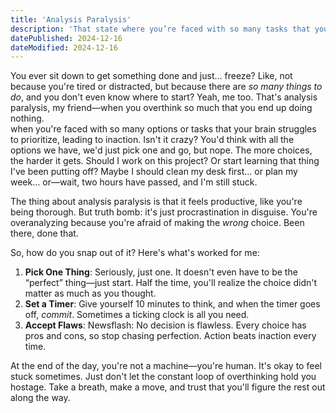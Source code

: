 ```yaml
---
title: 'Analysis Paralysis'
description: 'That state where you’re faced with so many tasks that your brain struggles to prioritize.'
datePublished: 2024-12-16
dateModified: 2024-12-16
---
```


You ever sit down to get something done and just… freeze? Like, not because you're tired or distracted, but because there are *so many things to do*,
and you don't even know where to start? Yeah, me too. That's analysis paralysis, my friend—when you overthink so much that you end up doing nothing.  
when you're faced with so many options or tasks that your brain struggles to prioritize, leading to inaction.
Isn't it crazy? You'd think with all the options we have, we'd just pick one and go, but nope. The more choices, the harder it gets. Should I work on
this project? Or start learning that thing I've been putting off? Maybe I should clean my desk first... or plan my week... or—wait, two hours have passed,
and I'm still stuck.  

The thing about analysis paralysis is that it feels productive, like you're being thorough. But truth bomb: it's just procrastination in disguise.
You're overanalyzing because you're afraid of making the *wrong* choice. Been there, done that.  

So, how do you snap out of it? Here's what's worked for me:  

1. **Pick One Thing**: Seriously, just one. It doesn't even have to be the “perfect” thing—just start. Half the time, you'll realize the choice didn't
matter as much as you thought.  
2. **Set a Timer**: Give yourself 10 minutes to think, and when the timer goes off, *commit*. Sometimes a ticking clock is all you need.  
3. **Accept Flaws**: Newsflash: No decision is flawless. Every choice has pros and cons, so stop chasing perfection. Action beats inaction every time.  

At the end of the day, you're not a machine—you're human. It's okay to feel stuck sometimes. Just don't let the constant loop of overthinking hold you hostage.
Take a breath, make a move, and trust that you'll figure the rest out along the way.  
